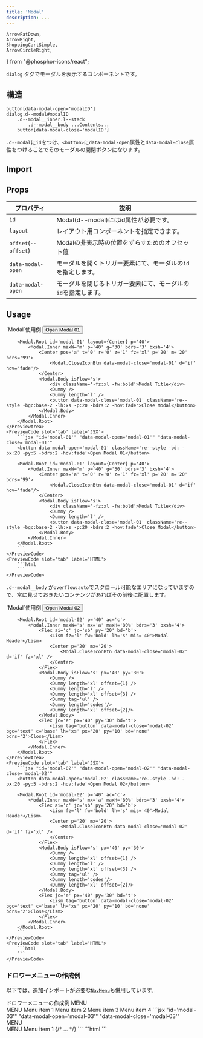 ```yaml
---
title: 'Modal'
description: ...
---
```


	ArrowFatDown,
	ArrowRight,
	ShoppingCartSimple,
	ArrowCircleRight,
} from "@phosphor-icons/react";


`dialog` タグでモーダルを表示するコンポーネントです。


## 構造
```pug
button[data-modal-open='modalID']
dialog.d--modal#modalID
    .d--modal__inner.l--stack
        .d--modal__body ...Contents...
    button[data-modal-close='modalID']
```

`.d--modal`に`id`をつけ、`<button>`に`data-modal-open`属性と`data-modal-close`属性をつけることでそのモーダルの開閉ボタンになります。

## Import

<ImportPackage component='Modal' script='modal.js' />


## Props

| プロパティ | 説明 |
|---|---|
|`id`| Modal(d--modal)にはid属性が必要です。|
|`layout`| レイアウト用コンポーネントを指定できます。|
|`offset`(`--offset`)| Modalの非表示時の位置をずらすためのオフセット値|
|`data-modal-open`| モーダルを開くトリガー要素にて、モーダルの`id`を指定します。|
|`data-modal-open`| モーダルを閉じるトリガー要素にて、モーダルの`id`を指定します。|


## Usage

<Preview>
	<PreviewTitle>`Modal`使用例</PreviewTitle>
	<PreviewArea p='20'>
		<button data-modal-open='modal-01' className='re--style -bd: -px:20 -py:5 -bdrs:2 -hov:fade'>Open Modal 01</button>

		<Modal.Root id='modal-01' layout={Center} p='40'>
			<Modal.Inner maxW='m' p='40' g='30' bdrs='3' bxsh='4'>
				<Center pos='a' t='0' r='0' z='1' fz='xl' p='20' m='20' bdrs='99'>
					<Modal.CloseIconBtn data-modal-close='modal-01' d='if' hov='fade'/>
				</Center>
				<Modal.Body isFlow='s'>
					<div className='-fz:xl -fw:bold'>Modal Title</div>
					<Dummy />
					<Dummy length='l' />
					<button data-modal-close='modal-01' className='re--style -bgc:base-2 -lh:xs -p:20 -bdrs:2 -hov:fade'>Close Modal</button>
				</Modal.Body>
			</Modal.Inner>
		</Modal.Root>
	</PreviewArea>
	<PreviewCode slot='tab' label='JSX'>
		```jsx "id='modal-01'" "data-modal-open='modal-01'" "data-modal-close='modal-01'"
		<button data-modal-open='modal-01' className='re--style -bd: -px:20 -py:5 -bdrs:2 -hov:fade'>Open Modal 01</button>

		<Modal.Root id='modal-01' layout={Center} p='40'>
			<Modal.Inner maxW='m' p='40' g='30' bdrs='3' bxsh='4'>
				<Center pos='a' t='0' r='0' z='1' fz='xl' p='20' m='20' bdrs='99'>
					<Modal.CloseIconBtn data-modal-close='modal-01' d='if' hov='fade'/>
				</Center>
				<Modal.Body isFlow='s'>
					<div className='-fz:xl -fw:bold'>Modal Title</div>
					<Dummy />
					<Dummy length='l' />
					<button data-modal-close='modal-01' className='re--style -bgc:base-2 -lh:xs -p:20 -bdrs:2 -hov:fade'>Close Modal</button>
				</Modal.Body>
			</Modal.Inner>
		</Modal.Root>
		```
	</PreviewCode>
	<PreviewCode slot='tab' label='HTML'>
		```html
		```
	</PreviewCode>
</Preview>

`.d--modal__body` が`overflow:auto`でスクロール可能なエリアになっていますので、常に見せておきたいコンテンツがあればその前後に配置します。

<Preview>
	<PreviewTitle>`Modal`使用例</PreviewTitle>
	<PreviewArea p='20'>
		<button data-modal-open='modal-02' className='re--style -bd: -px:20 -py:5 -bdrs:2 -hov:fade'>Open Modal 02</button>

		<Modal.Root id='modal-02' p='40' ac='c'>
			<Modal.Inner maxW='s' mx='a' maxH='80%' bdrs='3' bxsh='4'>
				<Flex ai='c' jc='sb' py='20' bd='b'>
					<Lism fz='l' fw='bold' lh='s' mis='40'>Modal Header</Lism>
					<Center p='20' mx='20'>
						<Modal.CloseIconBtn data-modal-close='modal-02' d='if' fz='xl' />
					</Center>
				</Flex>
				<Modal.Body isFlow='s' px='40' py='30'>
					<Dummy />
					<Dummy length='xl' offset={1} />
					<Dummy length='l' />
					<Dummy length='xl' offset={3} />
					<Dummy tag='ul' />
					<Dummy length='codes'/>
					<Dummy length='xl' offset={2}/>
				</Modal.Body>
				<Flex jc='e' px='40' py='30' bd='t'>
					<Lism tag='button' data-modal-close='modal-02' bgc='text' c='base' lh='xs' px='20' py='10' bd='none' bdrs='2'>Close</Lism>
				</Flex>
			</Modal.Inner>
		</Modal.Root>
	</PreviewArea>
	<PreviewCode slot='tab' label='JSX'>
		```jsx "id='modal-02'" "data-modal-open='modal-02'" "data-modal-close='modal-02'"
		<button data-modal-open='modal-02' className='re--style -bd: -px:20 -py:5 -bdrs:2 -hov:fade'>Open Modal 02</button>

		<Modal.Root id='modal-02' p='40' ac='c'>
			<Modal.Inner maxW='s' mx='a' maxH='80%' bdrs='3' bxsh='4'>
				<Flex ai='c' jc='sb' py='20' bd='b'>
					<Lism fz='l' fw='bold' lh='s' mis='40'>Modal Header</Lism>
					<Center p='20' mx='20'>
						<Modal.CloseIconBtn data-modal-close='modal-02' d='if' fz='xl' />
					</Center>
				</Flex>
				<Modal.Body isFlow='s' px='40' py='30'>
					<Dummy />
					<Dummy length='xl' offset={1} />
					<Dummy length='l' />
					<Dummy length='xl' offset={3} />
					<Dummy tag='ul' />
					<Dummy length='codes'/>
					<Dummy length='xl' offset={2}/>
				</Modal.Body>
				<Flex jc='e' px='40' py='30' bd='t'>
					<Lism tag='button' data-modal-close='modal-02' bgc='text' c='base' lh='xs' px='20' py='10' bd='none' bdrs='2'>Close</Lism>
				</Flex>
			</Modal.Inner>
		</Modal.Root>
		```
	</PreviewCode>
	<PreviewCode slot='tab' label='HTML'>
		```html
		```
	</PreviewCode>
</Preview>


### ドロワーメニューの作成例

<IconBadge /> 以下では、追加インポートが必要な[`NavMenu`](/ja/components/navmenu)も併用しています。

<Preview>
	<PreviewTitle>ドロワーメニューの作成例</PreviewTitle>
	<PreviewArea p='20'>
		<Flex
			tag='button'
			data-modal-open='modal-03'
			className='re--style -ai:c -g:5 -hov:fade'
		>
			<Icon icon='menu' fz='xl' />
			<span>MENU</span>
		</Flex>
		<Modal.Root id='modal-03' offset='-100px 0'>
		<Modal.Inner maxW='25rem' w='90%' h='100%' p='40' g='30' bxsh='4'>
			<Modal.Header>
				<Center pos='a' t='0' r='0' z='1' fz='xl' p='20' m='20' bdrs='99'>
					<Modal.CloseIconBtn data-modal-close='modal-03' d='if' hov='fade' />
				</Center>
				<Text fz='l' fw='bold' lh='s'>MENU</Text>
			</Modal.Header>
			<Modal.Body>
				<NavMenu.Root hasDivider bd='y'>
					<NavMenu.Item>
						<NavMenu.Link href='#menu-link01'>Menu item 1</NavMenu.Link>
					</NavMenu.Item>
					<NavMenu.Item>
						<NavMenu.Link href='#menu-link02'>Menu item 2</NavMenu.Link>
					</NavMenu.Item>
					<NavMenu.Item>
						<NavMenu.Link href='#menu-link03'>Menu item 3</NavMenu.Link>
					</NavMenu.Item>
					<NavMenu.Item>
						<NavMenu.Link href='#menu-link04'>Menu item 4</NavMenu.Link>
					</NavMenu.Item>
				</NavMenu.Root>
			</Modal.Body>
		</Modal.Inner>
	</Modal.Root>
	</PreviewArea>
	<PreviewCode slot='tab' label='JSX'>
		```jsx "id='modal-03'" "data-modal-open='modal-03'" "data-modal-close='modal-03'"
		<Flex
			tag='button'
			data-modal-open='modal-03'
			className='re--style -ai:c -g:5 -hov:fade'
		>
			<Icon icon='menu' fz='xl' />
			<span>MENU</span>
		</Flex>
		<Modal.Root id='modal-03' offset='-100px 0'>
			<Modal.Inner maxW='25rem' w='90%' h='100%' p='40' g='30' bxsh='4'>
				<Modal.Header>
					<Center pos='a' t='0' r='0' z='1' fz='xl' p='20' m='20' bdrs='99'>
						<Modal.CloseIconBtn data-modal-close='modal-03' d='if' hov='fade' />
					</Center>
					<Text fz='l' fw='bold' lh='s'>MENU</Text>
				</Modal.Header>
				<Modal.Body>
					<NavMenu.Root hasDivider bd='y'>
						<NavMenu.Item>
							<NavMenu.Link href='#menu-link01'>Menu item 1</NavMenu.Link>
						</NavMenu.Item>
						{/* ... */}
					</NavMenu.Root>
				</Modal.Body>
			</Modal.Inner>
		</Modal.Root>
		```
	</PreviewCode>
	<PreviewCode slot='tab' label='HTML'>
		```html
		```
	</PreviewCode>
</Preview>
